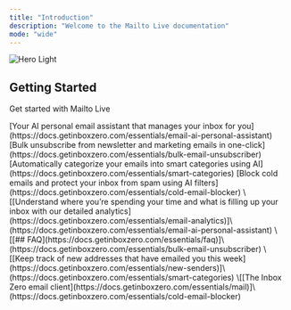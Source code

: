 ```yaml
---
title: "Introduction"
description: "Welcome to the Mailto Live documentation"
mode: "wide"
---
```


<img alt="Hero Light" classname="block dark:hidden" src="Addasubheading.png" />

## **Getting Started**

Get started with Mailto Live

<CardGroup cols={2}>
  <Card title="AI Personal Assistant" icon="wand-magic-sparkles" href="/email-ai-automation">
    [Your AI personal email assistant that manages your inbox for you](https://docs.getinboxzero.com/essentials/email-ai-personal-assistant)
  </Card>

  <Card title="Bulk Unsubscriber" icon="envelope-circle-check" href="https://mintlify.com/docs/api-playground/openapi">
    [Bulk unsubscribe from newsletter and marketing emails in one-click](https://docs.getinboxzero.com/essentials/bulk-email-unsubscriber)
  </Card>

  <Card title="Smart Categories" icon="screwdriver-wrench" href="https://mintlify.com/docs/components/accordion">
    [Automatically categorize your emails into smart categories using AI](https://docs.getinboxzero.com/essentials/smart-categories)
  </Card>

  <Card title="Cold Email Blocker" icon="shield-halved" href="https://mintlify.com/customers">
    [Block cold emails and protect your inbox from spam using AI filters](https://docs.getinboxzero.com/essentials/cold-email-blocker)
  </Card>
</CardGroup>

<CardGroup cols={2}>
  <Card title="Analytics" icon="chart-simple" href="https://mintlify.com/docs/settings/global">
    \[[Understand where you’re spending your time and what is filling up your inbox with our detailed analytics](https://docs.getinboxzero.com/essentials/email-analytics)]\(https://docs.getinboxzero.com/essentials/email-ai-personal-assistant)
  </Card>

  <Card title="FAQ" icon="envelope-circle-check" href="https://mintlify.com/docs/api-playground/openapi">
    \[[## FAQ](https://docs.getinboxzero.com/essentials/faq)]\(https://docs.getinboxzero.com/essentials/bulk-email-unsubscriber)
  </Card>

  <Card title="New Senders" icon="user-plus" href="https://mintlify.com/docs/components/accordion">
    \[[Keep track of new addresses that have emailed you this week](https://docs.getinboxzero.com/essentials/new-senders)]\(https://docs.getinboxzero.com/essentials/smart-categories)
  </Card>

  <Card title="Email Client" icon="envelope" href="https://mintlify.com/customers">
    \[[The Inbox Zero email client](https://docs.getinboxzero.com/essentials/mail)]\(https://docs.getinboxzero.com/essentials/cold-email-blocker)
  </Card>
</CardGroup>